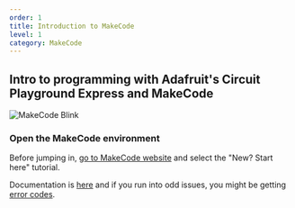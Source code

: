 ```yaml
---
order: 1
title: Introduction to MakeCode
level: 1
category: MakeCode
---
```


## Intro to programming with Adafruit's Circuit Playground Express and MakeCode

![MakeCode Blink](../../../images/makecode/blink.png)

### Open the MakeCode environment

Before jumping in, [go to MakeCode website](https://makecode.adafruit.com) and select the "New? Start here" tutorial.

Documentation is [here](https://makecode.adafruit.com/docs) and if you run into odd issues, you might be getting [error codes](https://makecode.adafruit.com/device/error-codes).
